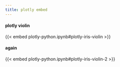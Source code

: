 ```yaml
---
title: plotly embed
---
```


#### plotly violin

{{< embed plotly-python.ipynb#plotly-iris-violin >}}

#### again

{{< embed plotly-python.ipynb#plotly-iris-violin-2 >}}
